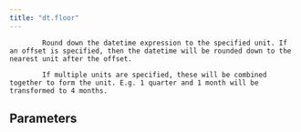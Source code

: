 ```yaml
---
title: "dt.floor"
---
```


            Round down the datetime expression to the specified unit. If an offset is specified, then the datetime will be rounded down to the nearest unit after the offset.

            If multiple units are specified, these will be combined together to form the unit. E.g. 1 quarter and 1 month will be transformed to 4 months.
            

## Parameters
<ParamField body="years" type="int | IntegerValue | None" required="false" >
</ParamField>

<ParamField body="quarters" type="int | IntegerValue | None" required="false" >
</ParamField>

<ParamField body="months" type="int | IntegerValue | None" required="false" >
</ParamField>

<ParamField body="weeks" type="int | IntegerValue | None" required="false" >
</ParamField>

<ParamField body="days" type="int | IntegerValue | None" required="false" >
</ParamField>

<ParamField body="hours" type="int | IntegerValue | None" required="false" >
</ParamField>

<ParamField body="minutes" type="int | IntegerValue | None" required="false" >
</ParamField>

<ParamField body="seconds" type="int | IntegerValue | None" required="false" >
</ParamField>

<ParamField body="milliseconds" type="int | IntegerValue | None" required="false" >
</ParamField>

<ParamField body="offset" type="IntervalValue | None" required="false" >
</ParamField>
